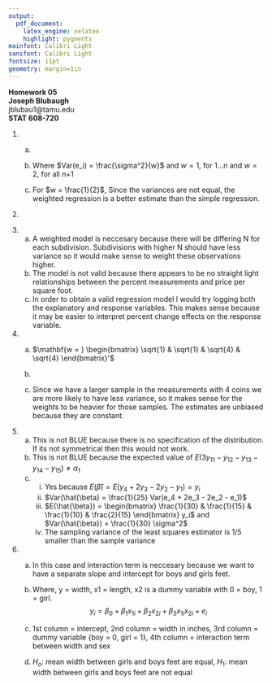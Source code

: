 ```yaml
---
output:
  pdf_document:
    latex_engine: xelatex
    highlight: pygments
mainfont: Calibri Light
sansfont: Calibri Light
fontsize: 11pt
geometry: margin=1in
---
```


**Homework 05**  
**Joseph Blubaugh**  
jblubau1@tamu.edu  
**STAT 608-720**  

\newpage

1.
    a) 
\begin{align*}
    RSS(\vec{\alpha}) &= \sum e_i^2                                                            \\
    &= (\vec{y} - x \vec{\alpha})(\vec{y} - x \vec{\alpha})                                    \\
    &= \vec{y}' \vec{y} - \vec{y} x \alpha - \vec{\alpha}'x'y + \vec{\alpha}x'x\vec{\alpha}    \\
                                                                                               \\
    &= \vec{y}' \vec{y} - 2 \vec{y}' x \vec{\alpha} + \vec{\alpha}' x'x \vec{\alpha}           \\
    \frac{d RSS(\vec{\alpha})}{d \vec{\alpha}} &= -2 x' \vec{y} + 2x' x \hat{\vec{\alpha}} = 0 \\
    \alpha &= (x'x)^{-1} x'y                                                                   \\
\end{align*}
    
    b) Where $Var(e_i) = \frac{\sigma^2}{w}$ and $w=1$, for 1...n and $w=2$, for all n+1
\begin{align*}
    RSS(\vec{\alpha}) &= \sum e_i^2                                                              \\
    &= (\vec{y} - xw \vec{\alpha})(\vec{y} - xw \vec{\alpha})                                    \\
    &= \vec{y}' \vec{y} - \vec{y} xw \alpha - \vec{\alpha}'x'wy + \vec{\alpha}x'wx\vec{\alpha}   \\
                                                                                                 \\
    &= \vec{y}' \vec{y} - 2 \vec{y}' xw \vec{\alpha} + \vec{\alpha}' x'wx \vec{\alpha}           \\
    \frac{d RSS(\vec{\alpha})}{d \vec{\alpha}} &= -2 x'w \vec{y} + 2x'w x \hat{\vec{\alpha}} = 0 \\
    \alpha &= (x'wx)^{-1} x'wy                                                                   \\
\end{align*}

    c) For $w = \frac{1}{2}$, Since the variances are not equal, the weighted regression is a better estimate than the simple regression.
\begin{align*}
           \alpha &= (x'x)^{-1} x'y                           \\
    E(\alpha | x) &= \alpha                                   \\
  Var(\alpha | x) &= \sigma^2 (x'x)^{-1}                      \\
                                                              \\
           \alpha &= (x'wx)^{-1} x'wy                         \\
    E(\alpha | x) &= \frac{\alpha}{2}                         \\
   Var(\alpha | x) &= \frac{\sigma^2 (x'x)^{-1}}{2}           \\ 
\end{align*}


2.  
\begin{align*}
    x^2 &= (x'x)                                \\
    Var(e_i | x_i) &= \sigma^2 (x'x)            \\
    w &= \frac{1}{\sqrt{x}}                     \\
    Var(e_i | x_i) &= \sigma^2 (x'x)^{-1}       \\
    w \hat{y_i} &= \hat{\beta}x_iw + \hat{e_i}w \\
\end{align*}
    

3. 
    a) A weighted model is neccesary because there will be differing N for each subdivision. Subdivisions with higher N should have less variance so it would make sense to weight these observations higher.
    b) The model is not valid because there appears to be no straight light relationships between the percent measurements and price per square foot.  
    c) In order to obtain a valid regression model I would try logging both the explanatory and response variables.  This makes sense because it may be easier to interpret percent change effects on the response variable.  

4.
    a)  $\mathbf{w = } \begin{bmatrix} \sqrt{1} & \sqrt{1} & \sqrt{4} & \sqrt{4} \end{bmatrix}'$
    b)  
\begin{displaymath}
\mathbf{x = }
   \begin{bmatrix}
     \sqrt{1} 1 & \sqrt{1} 0 \\
     \sqrt{1} 0 & \sqrt{1} 1 \\
     \sqrt{4} 1 & \sqrt{4} 1 \\
     \sqrt{4} 1 & \sqrt{4} 1 \\
   \end{bmatrix}
\mathbf{ = }
   \begin{bmatrix}
    1 & 0 \\
    0 & 1 \\
    4 & 4 \\
    4 & 4 \\
   \end{bmatrix}
\end{displaymath}

    c)  Since we have a larger sample in the measurements with 4 coins we are more likely to have less variance, so it makes sense for the weights to be heavier for those samples.  The estimates are unbiased because they are constant.

5.
    a)  This is not BLUE because there is no specification of the distribution. If its not symmetrical then this would not work.
    b)  This is not BLUE because the expected value of $E(3y_11 - y_12 - y_13 - y_14 - y_15) \ne \alpha_1$
    c)  
        i.  Yes because $E(\hat{\beta}) = E(y_4 + 2y_3 - 2y_2 - y_1) = y_i$
        ii.  $Var(\hat{\beta} = \frac{1}{25} Var(e_4 + 2e_3 - 2e_2 - e_1)$
        iii. $E(\hat{\beta}) = \begin{bmatrix} \frac{1}{30} & \frac{1}{15} & \frac{1}{10} & \frac{2}{15} \end{bmatrix} y_i$ and $Var(\hat{\beta}) = \frac{1}{30} \sigma^2$
        iv.  The sampling variance of the least squares estimator is 1/5 smaller than the sample variance

6.
    a)  In this case and interaction term is neccesary because we want to have a separate slope and intercept for boys and girls feet.

    b)  Where, y = width, x1 = length, x2 is a dummy variable with 0 = boy, 1 = girl. $$y_i = \beta_0 + \beta_1 x_{1i} + \beta_2 x_{2i} + \beta_3 x_{1i} x_{2i} + e_i$$
    
    c)  1st column = intercept, 2nd column = width in inches, 3rd column = dummy variable {boy = 0, girl = 1}, 4th column = interaction term between width and sex
\begin{displaymath}
\mathbf{X = }
  \begin{bmatrix}
    1  &  7  &  0  &  0  \\
    1  &  7  &  1  &  7  \\
    1  &  8  &  0  &  0  \\
    1  &  6  &  0  &  6  \\
    1  &  9  &  1  &  9  \\
  \end{bmatrix}
\end{displaymath}
    
    d)  $H_o:$ mean width between girls and boys feet are equal, $H_1:$ mean width between girls and boys feet are not equal

